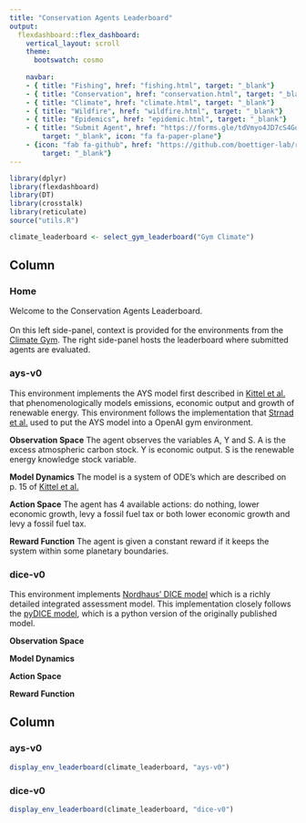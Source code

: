 ```yaml
---
title: "Conservation Agents Leaderboard"
output:
  flexdashboard::flex_dashboard:
    vertical_layout: scroll
    theme: 
      bootswatch: cosmo
    
    navbar:
    - { title: "Fishing", href: "fishing.html", target: "_blank"}
    - { title: "Conservation", href: "conservation.html", target: "_blank"}
    - { title: "Climate", href: "climate.html", target: "_blank"}
    - { title: "Wildfire", href: "wildfire.html", target: "_blank"}
    - { title: "Epidemics", href: "epidemic.html", target: "_blank"}
    - { title: "Submit Agent", href: "https://forms.gle/tdVmyo4JD7cS4Goo7", 
        target: "_blank", icon: "fa fa-paper-plane"}
    - {icon: "fab fa-github", href: "https://github.com/boettiger-lab/rl-leaderboard",
        target: "_blank"}
---
```

```r
library(dplyr)
library(flexdashboard)
library(DT)
library(crosstalk)
library(reticulate)
source("utils.R")

climate_leaderboard <- select_gym_leaderboard("Gym Climate")
```


Column {.tabset}
-------------------------------------

### Home

Welcome to the Conservation Agents Leaderboard.<br /><br />On this left side-panel, context is provided for the environments from the [Climate Gym](https://github.com/boettiger-lab/gym_climate). The right side-panel hosts the leaderboard where submitted agents are evaluated.

### ays-v0

This environment implements the AYS model first described in [Kittel et al.](https://arxiv.org/pdf/1706.04542.pdf) that phenomenologically models emissions, economic output and growth of renewable energy. This environment follows the implementation that [Strnad et al.](https://aip.scitation.org/doi/pdf/10.1063/1.5124673) used to put the AYS model into a OpenAI gym environment.

**Observation Space** The agent observes the variables A, Y and S. A is the excess atmospheric carbon stock. Y is economic output. S is the renewable energy knowledge stock variable. 

**Model Dynamics** The model is a system of ODE's which are described on p. 15 of [Kittel et al.](https://arxiv.org/pdf/1706.04542.pdf)  

**Action Space** The agent has 4 available actions: do nothing, lower economic growth, levy a fossil fuel tax or both lower economic growth and levy a fossil fuel tax.

**Reward Function** The agent is given a constant reward if it keeps the system
within some planetary boundaries.

### dice-v0

This environment implements [Nordhaus' DICE model](http://www.econ.yale.edu/~nordhaus/homepage/homepage/documents/DICE_Manual_100413r1.pdf) which is a richly detailed integrated assessment model. This implementation closely follows the [pyDICE model](https://github.com/hazem2410/PyDICE/blob/master/DICE2016.py), which is a python version of the originally published model.

**Observation Space** 

**Model Dynamics** 

**Action Space**

**Reward Function** 

Column {.tabset}
-------------------------------------
   
### ays-v0

```r
display_env_leaderboard(climate_leaderboard, "ays-v0")
```


### dice-v0

```r
display_env_leaderboard(climate_leaderboard, "dice-v0")
```